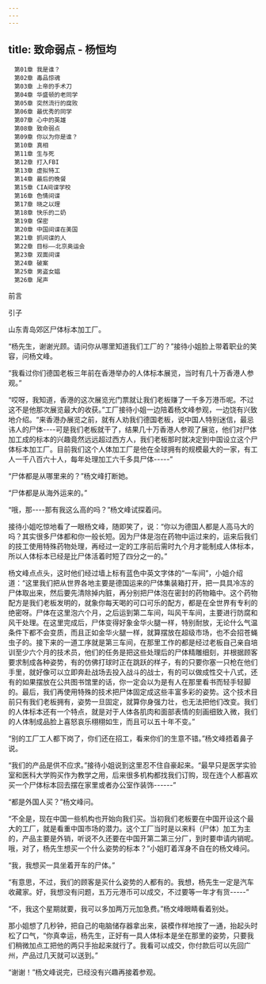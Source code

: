 ```yaml
---
---
---
```

title: 致命弱点 - 杨恒均
---


```
　第01章 我是谁？
　第02章 毒品惊魂
　第03章 上帝的手术刀
　第04章 华盛顿的老同学
　第05章 突然流行的腐败
　第06章 最优秀的同学
　第07章 心中的英雄
　第08章 致命弱点
　第09章 你以为你是谁？
　第10章 真相
　第11章 生与死
　第12章 打入FBI
　第13章 虚拟特工
　第14章 最后的晚餐
　第15章 CIA间谍学校
　第16章 色情间谍
　第17章 晓之以理
　第18章 快乐的二奶
　第19章 保密
　第20章 中国间谍在美国
　第21章 抓间谍的人
　第22章 目标――北京奥运会
　第23章 双面间谍
　第24章 破案
　第25章 男盗女娼
　第26章 尾声
```


前言

引子

山东青岛郊区尸体标本加工厂。

“杨先生，谢谢光顾。请问你从哪里知道我们工厂的？”接待小姐脸上带着职业的笑容，问杨文峰。

“我看过你们德国老板三年前在香港举办的人体标本展览，当时有几十万香港人参观。”

“哎呀，我知道，香港的这次展览光门票就让我们老板赚了一千多万港币呢。不过这不是他那次展览最大的收获。”工厂接待小姐一边陪着杨文峰参观，一边饶有兴致地介绍。“来香港办展览之前，就有人劝我们德国老板，说中国人特别迷信，最忌讳人的尸体----可是我们老板就干了，结果几十万香港人参观了展览，他们对尸体加工成的标本的兴趣竟然远远超过西方人，我们老板那时就决定到中国设立这个尸体标本加工厂。目前我们这个人体加工厂是他在全球拥有的规模最大的一家，有工人一千八百六十人，每年处理加工六千多具尸体-----”

“尸体都是从哪里来的？”杨文峰打断她。

“尸体都是从海外运来的。”

“哦，那----那有我这么高的吗？”杨文峰试探着问。

接待小姐吃惊地看了一眼杨文峰，随即笑了，说：“你以为德国人都是人高马大的吗？其实很多尸体都和你一般长短。因为尸体是泡在药物中运过来的，运来后我们的技工使用特殊药物处理，再经过一定的工序前后需时九个月才能制成人体标本，所以人体标本已经是比尸体活着时短了四分之一的。”

杨文峰点点头，这时他们经过墙上标有蓝色中英文字体的“一车间”，小姐介绍道：“这里我们把从世界各地主要是德国运来的尸体集装箱打开，把一具具冷冻的尸体取出来，然后要先清除掉内脏，再分别把尸体泡在密封的药物箱中。这个药物配方是我们老板发明的，就象你每天喝的可口可乐的配方，都是在全世界有专利的绝密呀。尸体在这里泡六个月，之后运到第二车间，叫风干车间，主要进行防腐和风干处理。在这里完成后，尸体变得好象金华火腿一样，特别耐放，无论什么气温条件下都不会变质，而且正如金华火腿一样，就算摆放在超级市场，也不会招苍蝇虫子的。接下来的一道工序就是第三车间，在那里工作的都是经过老板自己亲自培训至少六个月的技术员，他们的任务是把这些处理后的尸体精雕细刻，并根据顾客要求制成各种姿势，有的仿佛打球时正在跳跃的样子，有的只要你塞一只枪在他们手里，就好像可以立即奔赴战场去投入战斗的战士，有的可以做成性交十八式，还有的如果摆放在公共图书馆里的话，你一定会以为是有人在那里看书而轻手轻脚的。最后，我们再使用特殊的技术把尸体固定成这些丰富多彩的姿势。这个技术目前只有我们老板拥有，姿势一旦固定，就算你身强力壮，也无法把他们改变。我们的人体标本还有一个特点，就是对于人体各肌肉和面部表情的刻画细致入微，我们的人体制成品脸上喜怒哀乐栩栩如生，而且可以五十年不变。”

“别的工厂工人都下岗了，你们还在招工，看来你们的生意不错。”杨文峰捂着鼻子说。

“我们的产品是供不应求。”接待小姐说到这里忍不住自豪起来。“最早只是医学实验室和医科大学购买作为教学之用，后来很多机构都找我们订购，现在连个人都喜欢买一个尸体标本回去摆在家里或者办公室作装饰------”

“都是外国人买？”杨文峰问。

“不全是，现在中国一些机构也开始向我们买。当初我们老板要在中国开设这个最大的工厂，就是看重中国市场的潜力。这个工厂当时是以来料（尸体）加工为主的，产品主要是外销，听说不久还要在中国开第二第三分厂，到时要申请内销呢。哦，对了，杨先生想买一个什么姿势的标本？”小姐盯着浑身不自在的杨文峰问。

“我，我想买一具坐着开车的尸体。”

“有意思，不过，我们的顾客是买什么姿势的人都有的。我想，杨先生一定是汽车收藏家。好，我想没有问题，五万元港币可以成交，不过要等一年才有货-----”

“不，我这个星期就要，我可以多加两万元加急费。”杨文峰眼睛看着别处。

那小姐想了几秒钟，把自己的电脑储存器拿出来，装模作样地按了一通，抬起头时松了口气，“你真幸运，杨先生，正好有一具人体标本是坐在那里的姿势，只要我们稍微加点工把他的两只手抬起来就行了。我看可以成交，你付款后可以先回广州，产品过几天就可以送到。”

“谢谢！”杨文峰说完，已经没有兴趣再接着参观。